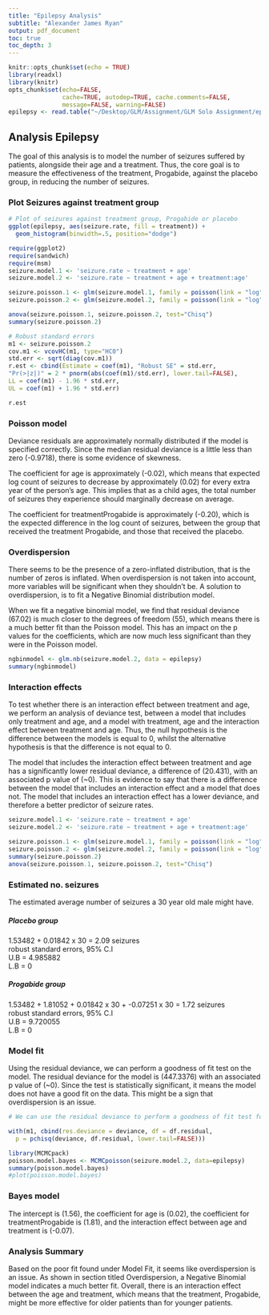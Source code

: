 ```yaml
---
title: "Epilepsy Analysis"
subtitle: "Alexander James Ryan"
output: pdf_document
toc: true
toc_depth: 3
---
```


```r
knitr::opts_chunk$set(echo = TRUE)
library(readxl)
library(knitr)
opts_chunk$set(echo=FALSE,
               cache=TRUE, autodep=TRUE, cache.comments=FALSE,
               message=FALSE, warning=FALSE)
epilepsy <- read.table("~/Desktop/GLM/Assignment/GLM Solo Assignment/epilepsy.txt", header = TRUE)
```

## Analysis Epilepsy

The goal of this analysis is to model the number of seizures suffered by patients, alongside their age and a treatment. Thus, the core goal is to measure the effectiveness of the treatment, Progabide, against the placebo group, in reducing the number of seizures.

### Plot Seizures against treatment group

``` r
# Plot of seizures against treatment group, Progabide or placebo
ggplot(epilepsy, aes(seizure.rate, fill = treatment)) +
  geom_histogram(binwidth=.5, position="dodge")
```


```r
require(ggplot2)
require(sandwich)
require(msm)
seizure.model.1 <- 'seizure.rate ~ treatment + age'
seizure.model.2 <- 'seizure.rate ~ treatment + age + treatment:age'

seizure.poisson.1 <- glm(seizure.model.1, family = poisson(link = "log"), data = epilepsy)
seizure.poisson.2 <- glm(seizure.model.2, family = poisson(link = "log"), data = epilepsy)

anova(seizure.poisson.1, seizure.poisson.2, test="Chisq")
summary(seizure.poisson.2)

# Robust standard errors
m1 <- seizure.poisson.2
cov.m1 <- vcovHC(m1, type="HC0")
std.err <- sqrt(diag(cov.m1))
r.est <- cbind(Estimate = coef(m1), "Robust SE" = std.err,
"Pr(>|z|)" = 2 * pnorm(abs(coef(m1)/std.err), lower.tail=FALSE),
LL = coef(m1) - 1.96 * std.err,
UL = coef(m1) + 1.96 * std.err)

r.est
```

### Poisson model

Deviance residuals are approximately normally distributed if the model is specified correctly. Since the median residual deviance is a little less than zero (-0.9718), there is some evidence of skewness.

The coefficient for age is approximately (-0.02), which means that expected log count of seizures to decrease by approximately (0.02) for every extra year of the person's age. This implies that as a child ages, the total number of seizures they experience should marginally decrease on average.

The coefficient for treatmentProgabide is approximately (-0.20), which is the expected difference in the log count of seizures, between the group that received the treatment Progabide, and those that received the placebo. 

### Overdispersion
There seems to be the presence of a zero-inflated distribution, that is the number of zeros is inflated. When overdispersion is not taken into account, more variables will be significant when they shouldn't be. A solution to overdispersion, is to fit a Negative Binomial distribution model.

When we fit a negative binomial model, we find that residual deviance (67.02) is much closer to the degrees of freedom (55), which means there is a much better fit than the Poisson model. This has an impact on the p values for the coefficients, which are now much less significant than they were in the Poisson model.
```r
ngbinmodel <- glm.nb(seizure.model.2, data = epilepsy)
summary(ngbinmodel)
```

### Interaction effects

To test whether there is an interaction effect between treatment and age, we perform an analysis of deviance test, between a model that includes only treatment and age, and a model with treatment, age and the interaction effect between treatment and age. Thus, the null hypothesis is the difference between the models is equal to 0, whilst the alternative hypothesis is that the difference is not equal to 0.

The model that includes the interaction effect between treatment and age has a significantly lower residual deviance, a difference of (20.431), with an associated p value of (~0). 
This is evidence to say that there is a difference between the model that includes an interaction effect and a model that does not. The model that includes an interaction effect has a lower deviance, and therefore a better predictor of seizure rates.

```r
seizure.model.1 <- 'seizure.rate ~ treatment + age'
seizure.model.2 <- 'seizure.rate ~ treatment + age + treatment:age'

seizure.poisson.1 <- glm(seizure.model.1, family = poisson(link = "log"), data = epilepsy)
seizure.poisson.2 <- glm(seizure.model.2, family = poisson(link = "log"), data = epilepsy)
summary(seizure.poisson.2)
anova(seizure.poisson.1, seizure.poisson.2, test="Chisq")
```

### Estimated no. seizures
The estimated average number of seizures a 30 year old male might have.

##### Placebo group
1.53482 + 0.01842 x 30 = 2.09 seizures   
robust standard errors, 95% C.I  
U.B = 4.985882  
L.B = 0  

##### Progabide group  
1.53482 + 1.81052 + 0.01842 x 30 + -0.07251 x 30 = 1.72 seizures   
robust standard errors, 95% C.I  
U.B = 9.720055  
L.B = 0  

### Model fit

Using the residual deviance, we can perform a goodness of fit test on the model. The residual deviance for the model is (447.3376) with an associated p value of (~0). Since the test is statistically significant, it means the model does not have a good fit on the data. This might be a sign that overdispersion is an issue.
```r
# We can use the residual deviance to perform a goodness of fit test for the overall model. The residual deviance is the difference between the deviance of the current model and the maximum deviance of the ideal model where the predicted values are identical to the observed. Therefore, if the residual difference is small enough, the goodness of fit test will not be significant, indicating that the model fits the data. We conclude that the model fits reasonably well because the goodness-of-fit chi-squared test is not statistically significant. If the test had been statistically significant, it would indicate that the data do not fit the model well. In that situation, we may try to determine if there are omitted predictor variables, if our linearity assumption holds and/or if there is an issue of over-dispersion.

with(m1, cbind(res.deviance = deviance, df = df.residual,
  p = pchisq(deviance, df.residual, lower.tail=FALSE)))
```

```r
library(MCMCpack)
poisson.model.bayes <- MCMCpoisson(seizure.model.2, data=epilepsy)
summary(poisson.model.bayes)
#plot(poisson.model.bayes)
```

### Bayes model
The intercept is (1.56), the coefficient for age is (0.02), the coefficient for treatmentProgabide is (1.81), and the interaction effect between age and treatment is (-0.07).

### Analysis Summary
Based on the poor fit found under Model Fit, it seems like overdispersion is an issue. As shown in section titled Overdispersion, a Negative Binomial model indicates a much better fit. 
Overall, there is an interaction effect between the age and treatment, which means that the treatment, Progabide, might be more effective for older patients than for younger patients. 
